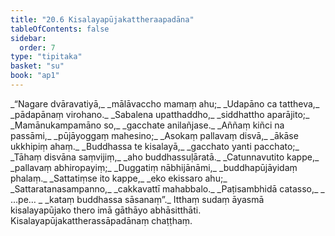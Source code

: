 ```yaml
---
title: "20.6 Kisalayapūjakattheraapadāna"
tableOfContents: false
sidebar:
  order: 7
type: "tipitaka"
basket: "su"
book: "ap1"
---
```



<DynamicBreadcrumb />

<Division number="28" book="ap1">

<Paragraph number="2703" type="verses" book="ap1">
_“Nagare dvāravatiyā,_  
_mālāvaccho mamaṃ ahu;_  
_Udapāno ca tattheva,_  
_pādapānaṃ virohano._  

</Paragraph>

</Division>
<Division number="29" book="ap1">

<Paragraph number="2704" type="verses" book="ap1">
_Sabalena upatthaddho,_  
_siddhattho aparājito;_  
_Mamānukampamāno so,_  
_gacchate anilañjase._  

</Paragraph>

</Division>
<Division number="30" book="ap1">

<Paragraph number="2705" type="verses" book="ap1">
_Aññaṃ kiñci na passāmi,_  
_pūjāyoggaṃ mahesino;_  
_Asokaṃ pallavaṃ disvā,_  
_ākāse ukkhipiṃ ahaṃ._  

</Paragraph>

</Division>
<Division number="31" book="ap1">

<Paragraph number="2706" type="verses" book="ap1">
_Buddhassa te kisalayā,_  
_gacchato yanti pacchato;_  
_Tāhaṃ disvāna saṃvijiṃ,_  
_aho buddhassuḷāratā._  

</Paragraph>

</Division>
<Division number="32" book="ap1">

<Paragraph number="2707" type="verses" book="ap1">
_Catunnavutito kappe,_  
_pallavaṃ abhiropayiṃ;_  
_Duggatiṃ nābhijānāmi,_  
_buddhapūjāyidaṃ phalaṃ._  

</Paragraph>

</Division>
<Division number="33" book="ap1">

<Paragraph number="2708" type="verses" book="ap1">
_Sattatiṃse ito kappe,_  
_eko ekissaro ahu;_  
_Sattaratanasampanno,_  
_cakkavattī mahabbalo._  

</Paragraph>

</Division>
<Division number="34" book="ap1">

<Paragraph number="2709" type="verses" book="ap1">
_Paṭisambhidā catasso,_  
_ …pe… _  
_kataṃ buddhassa sāsanaṃ”._  

</Paragraph>

<Paragraph number="2710" book="ap1">
Itthaṃ sudaṃ āyasmā kisalayapūjako thero imā gāthāyo abhāsitthāti.

</Paragraph>
</Division>

<Paragraph number="2711" type="center" book="ap1">
Kisalayapūjakattherassāpadānaṃ chaṭṭhaṃ.
</Paragraph>